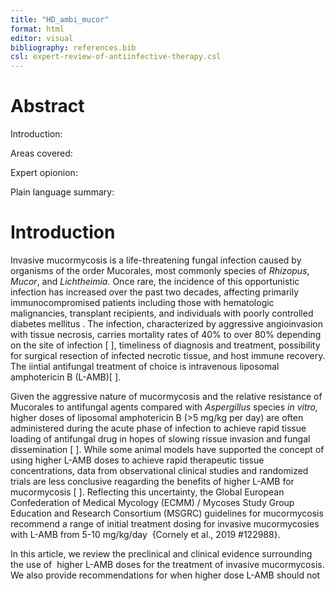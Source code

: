 ```yaml
---
title: "HD_ambi_mucor"
format: html
editor: visual
bibliography: references.bib
csl: expert-review-of-antiinfective-therapy.csl
---
```


# Abstract

Introduction:

Areas covered:

Expert opionion:

Plain language summary:

# Introduction

Invasive mucormycosis is a life-threatening fungal infection caused by organisms of the order Mucorales, most commonly species of *Rhizopus*, *Mucor*, and *Lichtheimia.* Once rare, the incidence of this opportunistic infection has increased over the past two decades, affecting primarily immunocompromised patients including those with hematologic malignancies, transplant recipients, and individuals with poorly controlled diabetes mellitus . The infection, characterized by aggressive angioinvasion with tissue necrosis, carries mortality rates of 40% to over 80% depending on the site of infection \[ \], timeliness of diagnosis and treatment, possibility for surgical resection of infected necrotic tissue, and host immune recovery. The iintial antifungal treatment of choice is intravenous liposomal amphotericin B (L-AMB)\[ \].

Given the aggressive nature of mucormycosis and the relative resistance of Mucorales to antifungal agents compared with *Aspergillus* species *in vitro,* higher doses of liposomal amphotericin B (\>5 mg/kg per day) are often administered during the acute phase of infection to achieve rapid tissue loading of antifungal drug in hopes of slowing rissue invasion and fungal dissemination \[ \]. While some animal models have supported the concept of using higher L-AMB doses to achieve rapid therapeutic tissue concentrations, data from observational clinical studies and randomized trials are less conclusive reagarding the benefits of higher L-AMB for mucormycosis \[ \]. Reflecting this uncertainty, the Global European Confederation of Medical Mycology (ECMM) / Mycoses Study Group Education and Research Consortium (MSGRC) guidelines for mucormycosis recommend a range of initial treatment dosing for invasive mucormycosies with L-AMB from 5-10 mg/kg/day  {Cornely et al., 2019 #122988}.

In this article, we review the preclinical and clinical evidence surrounding the use of  higher L-AMB doses for the treatment of invasive mucormycosis. We also provide recommendations for when higher dose L-AMB should not
